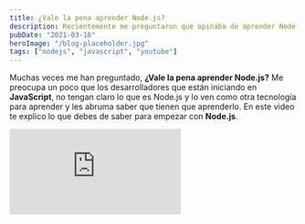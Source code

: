```yaml
---
title: ¿Vale la pena aprender Node.js?
description: Recientemente me preguntaron que opinaba de aprender Node.js, la importancia que tiene y como empezar, te dejo este video donde te cuento mi punto de vista y como puedes iniciar tu aprendizaje.
pubDate: "2021-03-16"
heroImage: "/blog-placeholder.jpg"
tags: ["nodejs", "javascript", "youtube"]
---
```


Muchas veces me han preguntado, **¿Vale la pena aprender Node.js?** Me preocupa un poco que los desarrolladores que están iniciando en **JavaScript**, no tengan claro lo que es Node.js y lo ven como otra tecnología para aprender y les abruma saber que tienen que aprenderlo. En este video te explico lo que debes de saber para empezar con **Node.js**.

<div className="video-wrapper">
  <iframe
    src="https://www.youtube.com/embed/B6MZkrUZtMQ"
    title="YouTube video player"
    frameborder="0"
    allow="accelerometer; autoplay; clipboard-write; encrypted-media; gyroscope; picture-in-picture"
    allowfullscreen
  ></iframe>
</div>
